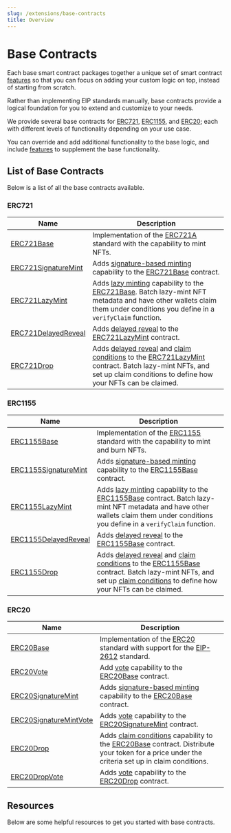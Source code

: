 ```yaml
---
slug: /extensions/base-contracts
title: Overview
---
```



# Base Contracts

<div className="heroGrid">
  
  <div>
    <p>
      Each base smart contract packages together a unique set of smart contract <a href='/extensions/features'>features</a> so that you can focus on
      adding your custom logic on top, instead of starting from scratch.
    </p>

Rather than implementing EIP standards manually, base contracts provide a logical foundation for you to extend and customize to your needs.

We provide several base contracts for [ERC721](/extensions/base-contracts/erc-721/erc721base), [ERC1155](/extensions/base-contracts/erc-1155/erc1155base), and
[ERC20](/extensions/base-contracts/erc-20/erc20base); each with different levels of functionality depending on your use case.

You can override and add additional functionality to the base logic, and include [features](/extensions/features) to supplement the base functionality.

</div>

<div className="heroGridImageContainer">
  <ThemedImage
    sources={{
      light: "/assets/extensions.png",
      dark: "/assets/extensions.png",
    }}
    className="heroGridImage"
    alt="thirdweb dashboard"
  />
</div>

</div>

## List of Base Contracts

Below is a list of all the base contracts available.

### ERC721

| Name                                                                          | Description                                                                                                                                                                                                                                                                                          |
| ----------------------------------------------------------------------------- | ---------------------------------------------------------------------------------------------------------------------------------------------------------------------------------------------------------------------------------------------------------------------------------------------------- |
| [ERC721Base](/extensions/base-contracts/erc-721/erc721base)                   | Implementation of the [ERC721A](https://www.erc721a.org/) standard with the capability to mint NFTs.                                                                                                                                                                                                 |
| [ERC721SignatureMint](/extensions/base-contracts/erc-721/erc721signaturemint) | Adds [signature-based minting](/extensions/erc721signaturemintable) capability to the [ERC721Base](/extensions/base-contracts/erc-721/erc721base) contract.                                                                                                                                          |
| [ERC721LazyMint](/extensions/base-contracts/erc-721/erc721lazymint)           | Adds [lazy minting](/extensions/erc721lazymintable) capability to the [ERC721Base](/extensions/base-contracts/erc-721/erc721base). Batch lazy-mint NFT metadata and have other wallets claim them under conditions you define in a `verifyClaim` function.                                           |
| [ERC721DelayedReveal](/extensions/base-contracts/erc-721/erc721delayedreveal) | Adds [delayed reveal](/extensions/erc721revealable) to the [ERC721LazyMint](/extensions/base-contracts/erc-721/erc721lazymint) contract.                                                                                                                                                             |
| [ERC721Drop](/extensions/base-contracts/erc-721/erc721drop)                   | Adds [delayed reveal](/extensions/erc721revealable) and [claim conditions](/extensions/erc721claimablewithconditions) to the [ERC721LazyMint](/extensions/base-contracts/erc-721/erc721lazymint) contract. Batch lazy-mint NFTs, and set up claim conditions to define how your NFTs can be claimed. |

### ERC1155

| Name                                                                             | Description                                                                                                                                                                                                                                                                                                                                     |
| -------------------------------------------------------------------------------- | ----------------------------------------------------------------------------------------------------------------------------------------------------------------------------------------------------------------------------------------------------------------------------------------------------------------------------------------------- |
| [ERC1155Base](/extensions/base-contracts/erc-1155/erc1155base)                   | Implementation of the [ERC1155](https://eips.ethereum.org/EIPS/eip-1155) standard with the capability to mint and burn NFTs.                                                                                                                                                                                                                    |
| [ERC1155SignatureMint](/extensions/base-contracts/erc-1155/erc1155signaturemint) | Adds [signature-based minting](/extensions/erc1155signaturemintable) capability to the [ERC1155Base](/extensions/base-contracts/erc-1155/erc1155base) contract.                                                                                                                                                                                 |
| [ERC1155LazyMint](/extensions/base-contracts/erc-1155/erc1155lazymint)           | Adds [lazy minting](/extensions/erc1155lazymintable) capability to the [ERC1155Base](/extensions/base-contracts/erc-1155/erc1155base) contract. Batch lazy-mint NFT metadata and have other wallets claim them under conditions you define in a `verifyClaim` function.                                                                         |
| [ERC1155DelayedReveal](/extensions/base-contracts/erc-1155/erc1155delayedreveal) | Adds [delayed reveal](/extensions/erc1155revealable) to the [ERC1155Base](/extensions/base-contracts/erc-1155/erc1155base) contract.                                                                                                                                                                                                            |
| [ERC1155Drop](/extensions/base-contracts/erc-1155/erc1155drop)                   | Adds [delayed reveal](/extensions/erc1155revealable) and [claim conditions](/extensions/erc1155claimablewithconditions) to the [ERC1155Base](/extensions/base-contracts/erc-1155/erc1155base) contract. Batch lazy-mint NFTs, and set up [claim conditions](/extensions/erc1155claimablewithconditions) to define how your NFTs can be claimed. |

### ERC20

| Name                                                                                | Description                                                                                                                                                                                                                                  |
| ----------------------------------------------------------------------------------- | -------------------------------------------------------------------------------------------------------------------------------------------------------------------------------------------------------------------------------------------- |
| [ERC20Base](/extensions/base-contracts/erc-20/erc20base)                            | Implementation of the [ERC20](https://eips.ethereum.org/EIPS/eip-20) standard with support for the [EIP-2612](https://eips.ethereum.org/EIPS/eip-2612) standard.                                                                             |
| [ERC20Vote](/extensions/base-contracts/erc-20/erc20vote)                            | Add [vote](https://github.com/thirdweb-dev/contracts/blob/main/contracts/openzeppelin-presets/token/ERC20/extensions/ERC20Votes.sol) capability to the [ERC20Base](/extensions/base-contracts/erc-20/erc20base) contract.                    |
| [ERC20SignatureMint](/extensions/base-contracts/erc-20/erc20signaturemint)          | Adds [signature-based minting](/extensions/erc20signaturemintable) capability to the [ERC20Base](/extensions/base-contracts/erc-20/erc20base) contract.                                                                                      |
| [ERC20SignatureMintVote](/extensions/base-contracts/erc-20/erc20signaturemint-vote) | Adds [vote](https://github.com/thirdweb-dev/contracts/blob/main/contracts/openzeppelin-presets/token/ERC20/extensions/ERC20Votes.sol) capability to the [ERC20SignatureMint](/extensions/base-contracts/erc-20/erc20signaturemint) contract. |
| [ERC20Drop](/extensions/base-contracts/erc-20/erc20drop)                            | Adds [claim conditions](/extensions/erc1155claimablewithconditions) capability to the [ERC20Base](/extensions/base-contracts/erc-20/erc20base) contract. Distribute your token for a price under the criteria set up in claim conditions.    |
| [ERC20DropVote](/extensions/base-contracts/erc-20/erc20drop-vote)                   | Adds [vote](https://github.com/thirdweb-dev/contracts/blob/main/contracts/openzeppelin-presets/token/ERC20/extensions/ERC20Votes.sol) capability to the [ERC20Drop](/extensions/base-contracts/erc-20/erc20drop) contract.                   |

## Resources

Below are some helpful resources to get you started with base contracts.

<div className="row" style={{ marginBottom: 24 }}>
  <div className="col col--6" style={{ marginTop: 8 }}>
    <QuickstartCard
      name="Get Started: Customize a Base Contract"
      link="https://portal.thirdweb.com/getting-started/creating-custom-contracts"
      image="/assets/icons/education.png"
    />
  </div>
  <div className="col col--6" style={{ marginTop: 8 }}>
    <QuickstartCard
      name="Guide: Build A MAYC Clone by Customizing Base Contracts"
      link="https://blog.thirdweb.com/guides/create-an-mayc-collection-clone/"
      image="/assets/icons/education.png"
    />
  </div>
</div>
